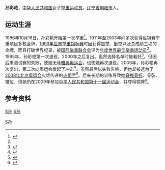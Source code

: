 {{Infobox sportsperson
| headercolor    = #808080
| name           = 孙彩艳
| image          =
| imagesize      = 
| caption        =
| birthname      =
| fullname       =
| nickname       =
| nationality    = 
| residence      =
| birthdate      = {{birth_date_and_age|1974|1|18}}<ref name=ref1>{{cite web|title=十运明星之孙彩艳|url=http://lifter.sport.org.cn/info/people/2005-10-10/67112.html|accessdate=2014-12-06|archive-url=https://web.archive.org/web/20141210041931/http://lifter.sport.org.cn/info/people/2005-10-10/67112.html|archive-date=2014-12-10|dead-url=yes}}</ref>
| birthplace     = {{CHN}}
| height         = {{height|m=1.56}}<ref name=ref1 />
| weight         = {{weight|kg=59}}<ref name=ref1 />
| website        = 
| country        = {{CHN}}
| sport          = 女子[[举重|举重]]
| collegeteam    =
| club           =
| team           =
| turnedpro      =
| coach          = [[贺益成|贺益成]]
| retired        =
| coaching       =
| worlds         =
| regionals      =
| nationals      =
| olympics       =
| paralympics    =
| highestranking =
| pb             =
| medaltemplates = 
{{MedalTableTop}}
{{MedalCountry|{{CHN}}}}
{{MedalSport|女子[[举重|举重]]}}
{{MedalCompetition|[[世界举重锦标赛|世界举重锦标赛]]}}
{{MedalGold   |[[1991年世界举重锦标赛|1991年 多瑙艾辛根]]| [[1991年世界举重锦标赛|56公斤级]]}}
{{MedalGold   |[[1992年世界举重锦标赛|1992年 瓦尔纳]]| [[1992年世界举重锦标赛|56公斤级]]}}
{{MedalGold   |[[1993年世界举重锦标赛|1993年 墨尔本]]| [[1993年世界举重锦标赛|59公斤级]]}}
{{MedalGold   |[[2003年世界举重锦标赛|2003年 温哥华]]| [[2003年世界举重锦标赛|58公斤级]]}}<ref>{{cite news|title=世界舉重賽女子58公斤級大陸孫彩艷奪金|url=http://www.epochtimes.com/b5/3/11/18/n413741.htm|accessdate=2014-12-06|archive-date=2016-03-04|archive-url=https://web.archive.org/web/20160304130326/http://www.epochtimes.com/b5/3/11/18/n413741.htm|dead-url=no}}</ref>
{{MedalCompetition|[[亚洲举重锦标赛|亚洲举重锦标赛]]}}
{{MedalGold   |[[2003年亚洲举重锦标赛|2003年 秦皇岛市]]| [[2003年亚洲举重锦标赛_–_女子58公斤级|58公斤级]]}}
{{MedalCompetition|[[中华人民共和国全运会|中华人民共和国全运会]]}}
{{MedalGold   |[[中华人民共和国第七届运动会|1993年 北京市]]| [[中华人民共和国第七届全运会举重比赛|56公斤级]]}}
{{MedalBronze   |[[中华人民共和国第十一届运动会|2009年 济南市]]| [[中华人民共和国第十一届全运会举重比赛|58公斤级]]}}<ref>{{cite news|title=伤病和陈艳青都难以战胜 孙彩艳以全运铜牌谢幕|url=http://sports.sina.com.cn/o/2009-10-19/14584644471.shtml|accessdate=2014-12-06|newspaper=南方都市报|archive-date=2016-03-04|archive-url=https://web.archive.org/web/20160304105052/http://sports.sina.com.cn/o/2009-10-19/14584644471.shtml|dead-url=no}}</ref>
| show-medals    = yes
}}

'''孙彩艳'''{{BD|1974年|1月18日|catIdx=S孙}}，[[中华人民共和国|中华人民共和国]]女子[[举重|举重]][[运动员|运动员]]，[[辽宁省|辽宁省]][[朝阳市|朝阳市]]人。

== 运动生涯 ==
1986年10月16日，孙彩艳开始第一次举重<ref name=ref2>{{cite news|title=举重老将孙彩艳拼到手抖 医生称再练必成残废|url=http://sports.163.com/09/1018/17/5LU4G28I00053OU0.html|accessdate=2014-12-06|newspaper=网易体育|author=田京波|archive-date=2016-03-05|archive-url=https://web.archive.org/web/20160305074245/http://sports.163.com/09/1018/17/5LU4G28I00053OU0.html|dead-url=no}}</ref>。1911年至2003年间多次获得世锦赛举重项目多枚金牌，[[1993年世界举重锦标赛|1993年世界举重锦标赛]]时因获得[[抓举|抓举]]、[[挺举|挺举]]以及总成绩三项的金牌，而且打破世界纪录，被[[国际举重联合会|国际举重联合会]]评为[[年度世界最佳举重运动员|年度世界最佳举重运动员]]<ref name=ref2 />。1995年，孙彩艳第一次退役，2000年之后复出。虽然选择名单时被看好<ref>{{cite news|author=姚林|title=女子举重奥运名单难定 刘春红孙彩艳铁定去雅典|url=http://gb.cri.cn/2945/2004/07/09/1042@226098.htm|accessdate=2014-12-06|newspaper=半岛都市报|archive-date=2014-12-09|archive-url=https://web.archive.org/web/20141209171619/http://gb.cri.cn/2945/2004/07/09/1042@226098.htm|dead-url=no}}</ref>，但因后来测试赛的失败，使她无缘[[2004年夏季奥林匹克运动会|雅典奥运会]]，也使她再次退役。2006年，孙彩艳再次复出，第二次向[[奥运会|奥运会]]发起了冲击<ref>{{cite web|title=我的奥林匹克：孙彩艳|url=http://blog.cntv.cn/8946917-355250.html|accessdate=2014-12-06|deadurl=yes|archiveurl=https://web.archive.org/web/20141207223051/http://blog.cntv.cn/8946917-355250.html|archivedate=2014-12-07|df=}}</ref>。虽然最后以失败告终，但她却被选为了[[2008年北京奥运会|2008年北京奥运会]]火炬传递的[[火炬手|火炬手]]<ref>{{cite news|title=赵庄 孙彩艳成为我市参加奥运会火炬手|url=http://www.cyly.gov.cn/news/News_View.asp?NewsID=6187|accessdate=2014-12-06|newspaper=朝阳旅游网|date=2008-04-16|deadurl=yes|archiveurl=https://web.archive.org/web/20141207130712/http://www.cyly.gov.cn/news/News_View.asp?NewsID=6187|archivedate=2014-12-07}}</ref>。后来长期的训练导致她[[脊椎|脊椎]][[骨折|骨折]]、骨裂、错位，但她仍在2009年参加[[中华人民共和国第十一届运动会|中华人民共和国第十一届运动会]]，并夺得铜牌<ref>{{cite news|author=幽影|title=妈妈选手孙彩艳病情严重 椎盘骨折骨裂瘫痪危险|url=http://11games.sports.cn/news/jz/news/2009-10-18/1901180.html|accessdate=2014-12-06|newspaper=搜狐体育|archive-date=2014-12-07|archive-url=https://web.archive.org/web/20141207203605/http://11games.sports.cn/news/jz/news/2009-10-18/1901180.html|dead-url=no}}</ref>。

== 参考资料 ==
{{reflist|2}}

[[Category:朝阳市人|S孙]]
[[分类:中国举重运动员|S孙]]
[[分类:2002年亚洲运动会举重运动员|S孙]]